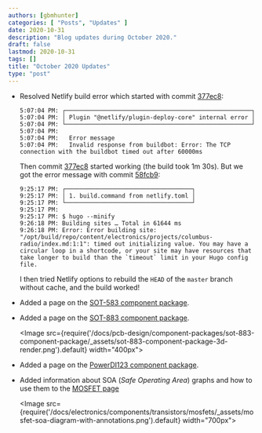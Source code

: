 ```yaml
---
authors: [gbmhunter]
categories: [ "Posts", "Updates" ]
date: 2020-10-31
description: "Blog updates during October 2020."
draft: false
lastmod: 2020-10-31
tags: []
title: "October 2020 Updates"
type: "post"
---
```


* Resolved Netlify build error which started with commit [377ec8](https://github.com/gbmhunter/blog/commit/377ec857ebd40b45e7eda85e7eb307cd0edbc84f):

    ```text
    5:07:04 PM: ┌─────────────────────────────────────────────────────┐
    5:07:04 PM: │ Plugin "@netlify/plugin-deploy-core" internal error │
    5:07:04 PM: └─────────────────────────────────────────────────────┘
    5:07:04 PM: ​
    5:07:04 PM:   Error message
    5:07:04 PM:   Invalid response from buildbot: Error: The TCP connection with the buildbot timed out after 60000ms
    ```

    Then commit [377ec8](https://github.com/gbmhunter/blog/commit/377ec857ebd40b45e7eda85e7eb307cd0edbc84f) started working (the build took 1m 30s). But we got the error message with commit [58fcb9](https://github.com/gbmhunter/blog/commit/58fcb99c31091a54d899babb27933b40ff10ffac):

    ```text
    9:25:17 PM: ┌────────────────────────────────────┐
    9:25:17 PM: │ 1. build.command from netlify.toml │
    9:25:17 PM: └────────────────────────────────────┘
    9:25:17 PM: ​
    9:25:17 PM: $ hugo --minify
    9:26:18 PM: Building sites … Total in 61644 ms
    9:26:18 PM: Error: Error building site: "/opt/build/repo/content/electronics/projects/columbus-radio/index.md:1:1": timed out initializing value. You may have a circular loop in a shortcode, or your site may have resources that take longer to build than the `timeout` limit in your Hugo config file.
    ```

    I then tried Netlify options to rebuild the `HEAD` of the `master` branch without cache, and the build worked!

* Added a page on the [SOT-583 component package](/pcb-design/component-packages/sot-583-component-package).

* Added a page on the [SOT-883 component package](/pcb-design/component-packages/sot-883-component-package).

    <Image src={require('/docs/pcb-design/component-packages/sot-883-component-package/_assets/sot-883-component-package-3d-render.png').default} width="400px"></Image>

* Added a page on the [PowerDI123 component package](/pcb-design/component-packages/powerdi123-component-package).

* Added information about SOA (_Safe Operating Area_) graphs and how to use them to the [MOSFET page](/electronics/components/transistors/mosfets#mosfet-safe-operating-areas)

    <Image src={require('/docs/electronics/components/transistors/mosfets/_assets/mosfet-soa-diagram-with-annotations.png').default} width="700px"></Image>